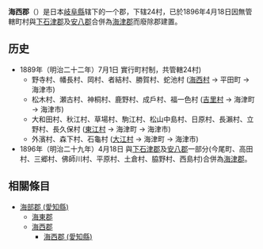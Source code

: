{{日本郡 (廢除)
|郡= 海西郡
|日文原名= 海西郡
|平假名= かいさいぐん
|羅馬字拼音= Kaisai-gun
|地圖=
|廢除時間= 1896年4月18日
|廢除理由= 無管轄町村
|廢除時處置= '''海西郡''' → [[海津郡|海津郡]]
|現在郡= 海津市
|都道府縣= 岐阜縣
|町=
|村=24
|經度=
|緯度=
|注記=
|}}
'''海西郡'''（{{jpn|j=海西郡|hg=かいさいぐん|rm=Kaisai gun|f=y}}）是日本[[岐阜縣|岐阜縣]]辖下的一个郡，下辖24村，已於1896年4月18日因無管轄町村與[[下石津郡|下石津郡]]及[[安八郡|安八郡]]合併為[[海津郡|海津郡]]而廢除郡建置。
== 历史 ==
* 1889年（明治二十二年）7月1日 實行町村制，共管轄24村)
** 野寺村、幡長村、岡村、者結村、勝賀村、蛇池村 ([[海西村|海西村]] → 平田町 → 海津市)
** 松木村、瀬古村、神桐村、鹿野村、成戶村、福一色村 ([[吉里村_(岐阜縣)|吉里村]] → 海津町 → 海津市)
** 大和田村、秋江村、草場村、駒江村、松山中島村、日原村、長瀨村、立野村、長久保村 ([[東江村|東江村]] → 海津町 → 海津市)
** 外濱村、森下村、石龜村 ([[大江村_(岐阜縣)|大江村]] → 海津町 → 海津市)
* 1896年（明治二十九年）4月18日 與[[下石津郡|下石津郡]]及[[安八郡|安八郡]]一部分(今尾町、高田村、三郷村、佛師川村、平原村、土倉村、脇野村、西島村)合併為[[海津郡|海津郡]]。

== 相關條目 ==

* [[海部郡_(愛知縣)|海部郡 (愛知縣)]]
** [[海東郡|海東郡]]
** [[海西郡|海西郡]]
*** [[海西郡_(愛知縣)|海西郡 (愛知縣)]]

{{美濃國的郡}}